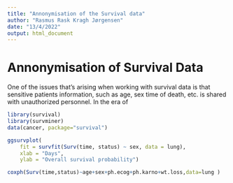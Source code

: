 ```yaml
---
title: "Annonymisation of the Survival data"
author: "Rasmus Rask Kragh Jørgensen"
date: "13/4/2022"
output: html_document
---
```



# Annonymisation of Survival Data 

One of the issues that's arising when working with survival data is that sensitive patients information, such as age, sex time of death, etc. is shared with unauthorized personnel. In the era of       

```r
library(survival)
library(survminer)
data(cancer, package="survival")
```



```r
ggsurvplot(
    fit = survfit(Surv(time, status) ~ sex, data = lung), 
    xlab = "Days", 
    ylab = "Overall survival probability")
```
```r

coxph(Surv(time,status)~age+sex+ph.ecog+ph.karno+wt.loss,data=lung )

```

